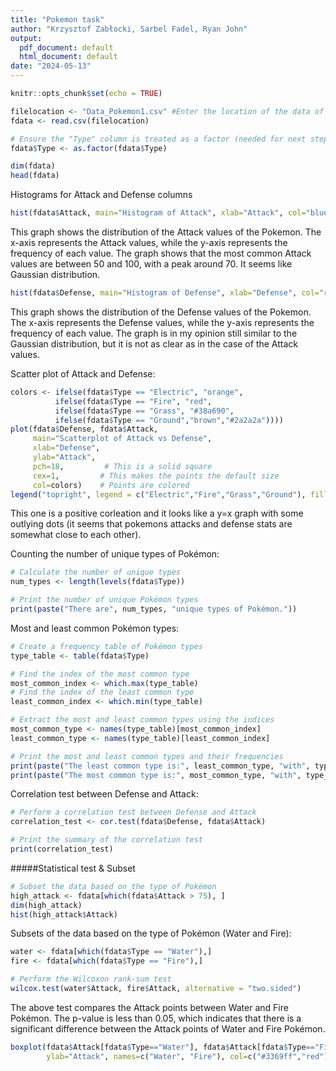 ```yaml
---
title: "Pokemon task"
author: "Krzysztof Zabłocki, Sarbel Fadel, Ryan John"
output:
  pdf_document: default
  html_document: default
date: "2024-05-13"
---
```


```r
knitr::opts_chunk$set(echo = TRUE)
```

```r
filelocation <- "Data_Pokemon1.csv" #Enter the location of the data of your computer here.
fdata <- read.csv(filelocation)

# Ensure the "Type" column is treated as a factor (needed for next steps)
fdata$Type <- as.factor(fdata$Type)

dim(fdata)
head(fdata)
```

Histograms for Attack and Defense columns

```r
hist(fdata$Attack, main="Histogram of Attack", xlab="Attack", col="blue", breaks=20)
```

This graph shows the distribution of the Attack values of the Pokemon. The x-axis represents the Attack values, while the y-axis represents the frequency of each value. The graph shows that the most common Attack values are between 50 and 100, with a peak around 70. It seems like Gaussian distribution.

```r
hist(fdata$Defense, main="Histogram of Defense", xlab="Defense", col="red", breaks=20)
```

This graph shows the distribution of the Defense values of the Pokemon. The x-axis represents the Defense values, while the y-axis represents the frequency of each value. The graph is in my opinion still similar to the Gaussian distribution, but it is not as clear as in the case of the Attack values.

Scatter plot of Attack and Defense:

```r
colors <- ifelse(fdata$Type == "Electric", "orange",
          ifelse(fdata$Type == "Fire", "red",
          ifelse(fdata$Type == "Grass", "#38a690", 
          ifelse(fdata$Type == "Ground","brown","#2a2a2a"))))
plot(fdata$Defense, fdata$Attack, 
     main="Scatterplot of Attack vs Defense", 
     xlab="Defense", 
     ylab="Attack", 
     pch=18,         # This is a solid square
     cex=1,         # This makes the points the default size
     col=colors)    # Points are colored 
legend("topright", legend = c("Electric","Fire","Grass","Ground"), fill = c("orange", "red","#38a690","brown"))
```

This one is a positive corleation and it looks like a y=x graph with some outlying 
dots (it seems that pokemons attacks and defense stats are somewhat close to each 
other).

Counting the number of unique types of Pokémon:
```r

# Calculate the number of unique types
num_types <- length(levels(fdata$Type))

# Print the number of unique Pokémon types
print(paste("There are", num_types, "unique types of Pokémon."))
```

Most and least common Pokémon types:
```r
# Create a frequency table of Pokémon types
type_table <- table(fdata$Type)

# Find the index of the most common type
most_common_index <- which.max(type_table)
# Find the index of the least common type
least_common_index <- which.min(type_table)

# Extract the most and least common types using the indices
most_common_type <- names(type_table)[most_common_index]
least_common_type <- names(type_table)[least_common_index]

# Print the most and least common types and their frequencies
print(paste("The least common type is:", least_common_type, "with", type_table[least_common_index], "occurrences."))
print(paste("The most common type is:", most_common_type, "with", type_table[most_common_index], "occurrences."))
```


Correlation test between Defense and Attack:
```r
# Perform a correlation test between Defense and Attack
correlation_test <- cor.test(fdata$Defense, fdata$Attack)

# Print the summary of the correlation test
print(correlation_test)

```

\newpage
#####Statistical test & Subset
```r
# Subset the data based on the type of Pokémon
high_attack <- fdata[which(fdata$Attack > 75), ]
dim(high_attack)
hist(high_attack$Attack)
```

Subsets of the data based on the type of Pokémon (Water and Fire):
```r
water <- fdata[which(fdata$Type == "Water"),]
fire <- fdata[which(fdata$Type == "Fire"),]

# Perform the Wilcoxon rank-sum test
wilcox.test(water$Attack, fire$Attack, alternative = "two.sided")
```

The above test compares the Attack points between Water and Fire Pokémon. The p-value is less than 0.05, which indicates that there is a significant difference between the Attack points of Water and Fire Pokémon.

```r
boxplot(fdata$Attack[fdata$Type=="Water"], fdata$Attack[fdata$Type=="Fire"],
        ylab="Attack", names=c("Water", "Fire"), col=c("#3369ff","red"))
```


